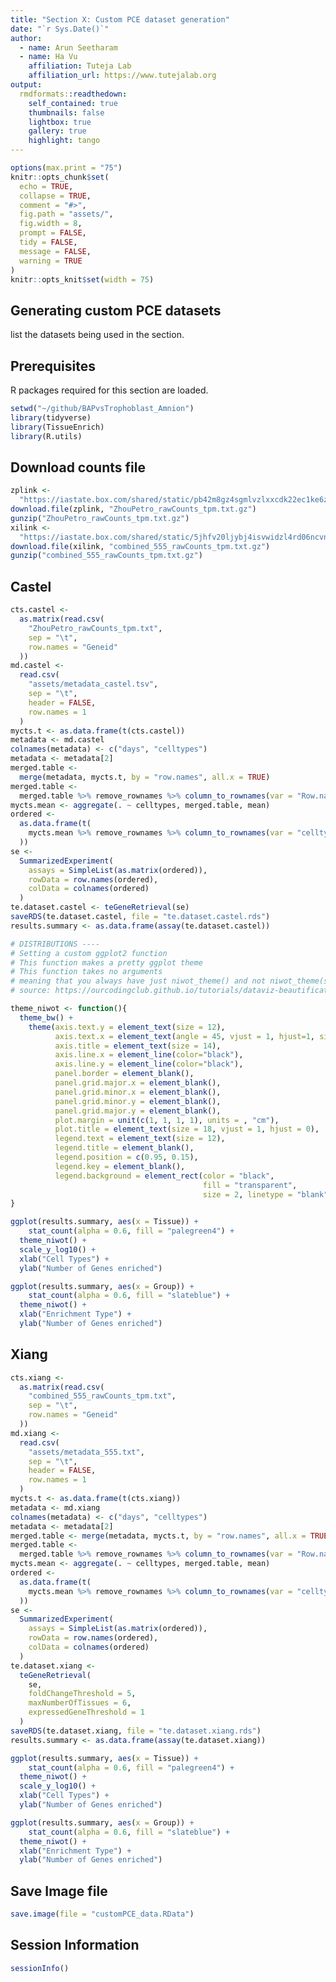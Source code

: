 ---
title: "Section X: Custom PCE dataset generation"
date: "`r Sys.Date()`"
author:
  - name: Arun Seetharam
  - name: Ha Vu
    affiliation: Tuteja Lab
    affiliation_url: https://www.tutejalab.org
output:
  rmdformats::readthedown:
    self_contained: true
    thumbnails: false
    lightbox: true
    gallery: true
    highlight: tango
---

```{r setup, include=FALSE}
options(max.print = "75")
knitr::opts_chunk$set(
  echo = TRUE,
  collapse = TRUE,
  comment = "#>",
  fig.path = "assets/",
  fig.width = 8,
  prompt = FALSE,
  tidy = FALSE,
  message = FALSE,
  warning = TRUE
)
knitr::opts_knit$set(width = 75)
```

## Generating custom PCE datasets

list the datasets being used in the section.

## Prerequisites

R packages required for this section are loaded.

```{r prerequisite, warnings=TRUE, message=FALSE}
setwd("~/github/BAPvsTrophoblast_Amnion")
library(tidyverse)
library(TissueEnrich)
library(R.utils)
```

## Download counts file

```{r download, warnings=TRUE, message=FALSE}
zplink <-
  "https://iastate.box.com/shared/static/pb42m8gz4sgmlvzlxxcdk22ec1ke6z8a.gz"
download.file(zplink, "ZhouPetro_rawCounts_tpm.txt.gz")
gunzip("ZhouPetro_rawCounts_tpm.txt.gz")
xilink <-
  "https://iastate.box.com/shared/static/5jhfv20ljybj4isvwidzl4rd06ncvnfl.gz"
download.file(xilink, "combined_555_rawCounts_tpm.txt.gz")
gunzip("combined_555_rawCounts_tpm.txt.gz")
```


## Castel


```{r castel, warnings=TRUE, message=FALSE}
cts.castel <-
  as.matrix(read.csv(
    "ZhouPetro_rawCounts_tpm.txt",
    sep = "\t",
    row.names = "Geneid"
  ))
md.castel <-
  read.csv(
    "assets/metadata_castel.tsv",
    sep = "\t",
    header = FALSE,
    row.names = 1
  )
mycts.t <- as.data.frame(t(cts.castel))
metadata <- md.castel
colnames(metadata) <- c("days", "celltypes")
metadata <- metadata[2]
merged.table <-
  merge(metadata, mycts.t, by = "row.names", all.x = TRUE)
merged.table <-
  merged.table %>% remove_rownames %>% column_to_rownames(var = "Row.names")
mycts.mean <- aggregate(. ~ celltypes, merged.table, mean)
ordered <-
  as.data.frame(t(
    mycts.mean %>% remove_rownames %>% column_to_rownames(var = "celltypes")
  ))
se <-
  SummarizedExperiment(
    assays = SimpleList(as.matrix(ordered)),
    rowData = row.names(ordered),
    colData = colnames(ordered)
  )
te.dataset.castel <- teGeneRetrieval(se)
saveRDS(te.dataset.castel, file = "te.dataset.castel.rds")
results.summary <- as.data.frame(assay(te.dataset.castel))
```

```{r theme, warnings=TRUE, message=FALSE}
# DISTRIBUTIONS ----
# Setting a custom ggplot2 function
# This function makes a pretty ggplot theme
# This function takes no arguments 
# meaning that you always have just niwot_theme() and not niwot_theme(something else here)
# source: https://ourcodingclub.github.io/tutorials/dataviz-beautification/

theme_niwot <- function(){
  theme_bw() +
    theme(axis.text.y = element_text(size = 12),
          axis.text.x = element_text(angle = 45, vjust = 1, hjust=1, size = 12), 
          axis.title = element_text(size = 14),
          axis.line.x = element_line(color="black"), 
          axis.line.y = element_line(color="black"),
          panel.border = element_blank(),
          panel.grid.major.x = element_blank(),                                          
          panel.grid.minor.x = element_blank(),
          panel.grid.minor.y = element_blank(),
          panel.grid.major.y = element_blank(),  
          plot.margin = unit(c(1, 1, 1, 1), units = , "cm"),
          plot.title = element_text(size = 18, vjust = 1, hjust = 0),
          legend.text = element_text(size = 12),          
          legend.title = element_blank(),                              
          legend.position = c(0.95, 0.15), 
          legend.key = element_blank(),
          legend.background = element_rect(color = "black", 
                                           fill = "transparent", 
                                           size = 2, linetype = "blank"))
}

```
```{r castel.bar1, fig.cap="Fig X.1: Castel Dataset tissue enrichement distribution", fig.width=8, fig.height=8}
ggplot(results.summary, aes(x = Tissue)) +
    stat_count(alpha = 0.6, fill = "palegreen4") +
  theme_niwot() + 
  scale_y_log10() +
  xlab("Cell Types") +
  ylab("Number of Genes enriched")
```


```{r castel.bar2, fig.cap="Fig X.2: Castel Dataset tissue enrichement results", fig.width=8, fig.height=8}
ggplot(results.summary, aes(x = Group)) +
    stat_count(alpha = 0.6, fill = "slateblue") +
  theme_niwot() + 
  xlab("Enrichment Type") +
  ylab("Number of Genes enriched")
```


## Xiang


```{r xiang, warnings=TRUE, message=FALSE}
cts.xiang <-
  as.matrix(read.csv(
    "combined_555_rawCounts_tpm.txt",
    sep = "\t",
    row.names = "Geneid"
  ))
md.xiang <-
  read.csv(
    "assets/metadata_555.txt",
    sep = "\t",
    header = FALSE,
    row.names = 1
  )
mycts.t <- as.data.frame(t(cts.xiang))
metadata <- md.xiang
colnames(metadata) <- c("days", "celltypes")
metadata <- metadata[2]
merged.table <- merge(metadata, mycts.t, by = "row.names", all.x = TRUE)
merged.table <-
  merged.table %>% remove_rownames %>% column_to_rownames(var = "Row.names")
mycts.mean <- aggregate(. ~ celltypes, merged.table, mean)
ordered <-
  as.data.frame(t(
    mycts.mean %>% remove_rownames %>% column_to_rownames(var = "celltypes")
  ))
se <-
  SummarizedExperiment(
    assays = SimpleList(as.matrix(ordered)),
    rowData = row.names(ordered),
    colData = colnames(ordered)
  )
te.dataset.xiang <-
  teGeneRetrieval(
    se,
    foldChangeThreshold = 5,
    maxNumberOfTissues = 6,
    expressedGeneThreshold = 1
  )
saveRDS(te.dataset.xiang, file = "te.dataset.xiang.rds")
results.summary <- as.data.frame(assay(te.dataset.xiang))
```
```{r xiang.bar1, fig.cap="Fig X.1: Xiang Dataset tissue enrichement distribution", fig.width=8, fig.height=8}
ggplot(results.summary, aes(x = Tissue)) +
    stat_count(alpha = 0.6, fill = "palegreen4") +
  theme_niwot() + 
  scale_y_log10() +
  xlab("Cell Types") +
  ylab("Number of Genes enriched")
```


```{r Xiang.bar2, fig.cap="Fig X.2: Xiang Dataset tissue enrichement results", fig.width=8, fig.height=8}
ggplot(results.summary, aes(x = Group)) +
    stat_count(alpha = 0.6, fill = "slateblue") +
  theme_niwot() + 
  xlab("Enrichment Type") +
  ylab("Number of Genes enriched")
```


## Save Image file

```{r image, warnings=TRUE, message=FALSE}
save.image(file = "customPCE_data.RData")
```

## Session Information

```{r sessioninfo}
sessionInfo()
```
